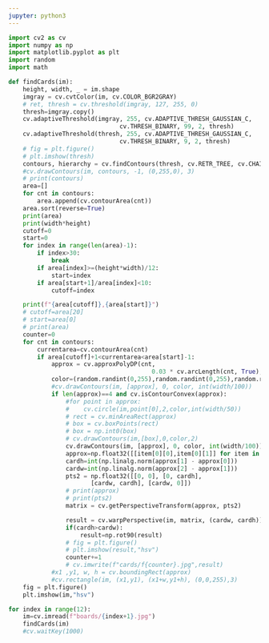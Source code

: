 ```yaml
---
jupyter: python3
---
```


```python
import cv2 as cv
import numpy as np
import matplotlib.pyplot as plt
import random
import math

def findCards(im):
    height, width, _ = im.shape
    imgray = cv.cvtColor(im, cv.COLOR_BGR2GRAY)
    # ret, thresh = cv.threshold(imgray, 127, 255, 0)
    thresh=imgray.copy()
    cv.adaptiveThreshold(imgray, 255, cv.ADAPTIVE_THRESH_GAUSSIAN_C,
                               cv.THRESH_BINARY, 99, 2, thresh)
    cv.adaptiveThreshold(thresh, 255, cv.ADAPTIVE_THRESH_GAUSSIAN_C,
                               cv.THRESH_BINARY, 9, 2, thresh)
    # fig = plt.figure()
    # plt.imshow(thresh)
    contours, hierarchy = cv.findContours(thresh, cv.RETR_TREE, cv.CHAIN_APPROX_SIMPLE)
    #cv.drawContours(im, contours, -1, (0,255,0), 3)
    # print(contours)
    area=[]
    for cnt in contours:
        area.append(cv.contourArea(cnt))
    area.sort(reverse=True)
    print(area)
    print(width*height)
    cutoff=0
    start=0
    for index in range(len(area)-1):
        if index>30:
            break
        if area[index]>=(height*width)/12:
            start=index
        if area[start+1]/area[index]<10:
            cutoff=index

    print(f"{area[cutoff]},{area[start]}")
    # cutoff=area[20]
    # start=area[0]
    # print(area)
    counter=0
    for cnt in contours:
        currentarea=cv.contourArea(cnt)
        if area[cutoff]+1<currentarea<area[start]-1:
            approx = cv.approxPolyDP(cnt, 
                                        0.03 * cv.arcLength(cnt, True), True)
            color=(random.randint(0,255),random.randint(0,255),random.randint(0,255))
            #cv.drawContours(im, [approx], 0, color, int(width/100))
            if len(approx)==4 and cv.isContourConvex(approx):
                #for point in approx:
                #    cv.circle(im,point[0],2,color,int(width/50))
                # rect = cv.minAreaRect(approx)
                # box = cv.boxPoints(rect)
                # box = np.int0(box)
                # cv.drawContours(im,[box],0,color,2)
                cv.drawContours(im, [approx], 0, color, int(width/100))
                approx=np.float32([[item[0][0],item[0][1]] for item in approx])
                cardh=int(np.linalg.norm(approx[1] - approx[0]))
                cardw=int(np.linalg.norm(approx[2] - approx[1]))
                pts2 = np.float32([[0, 0], [0, cardh],
                       [cardw, cardh], [cardw, 0]])
                # print(approx)
                # print(pts2)
                matrix = cv.getPerspectiveTransform(approx, pts2)

                result = cv.warpPerspective(im, matrix, (cardw, cardh))
                if(cardh>cardw):
                    result=np.rot90(result)
                # fig = plt.figure()
                # plt.imshow(result,"hsv")
                counter+=1
                # cv.imwrite(f"cards/f{counter}.jpg",result)
            #x1 ,y1, w, h = cv.boundingRect(approx)
            #cv.rectangle(im, (x1,y1), (x1+w,y1+h), (0,0,255),3)
    fig = plt.figure()
    plt.imshow(im,"hsv")

for index in range(12):
    im=cv.imread(f"boards/{index+1}.jpg")
    findCards(im)
    #cv.waitKey(1000)
```

